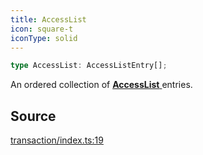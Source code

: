 ```yaml
---
title: AccessList
icon: square-t
iconType: solid
---
```


```ts
type AccessList: AccessListEntry[];
```

An ordered collection of [**AccessList** ](/sdk/content/type-aliases/AccessList) entries.

## Source

[transaction/index.ts:19](https://github.com/dominant-strategies/quais.js/blob/c523dd62336b397db22e917054b8a36177cabf46/src/transaction/index.ts#L19)
